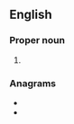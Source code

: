 {{also|eur|EUR|eür|-eur|eur-|Eur.}}
==English==

===Proper noun===
{{en-proper noun}}

# {{abbreviation of|Europe|lang=en}}

===Anagrams===
* {{l|en|rue}}
* {{l|en|ure}}